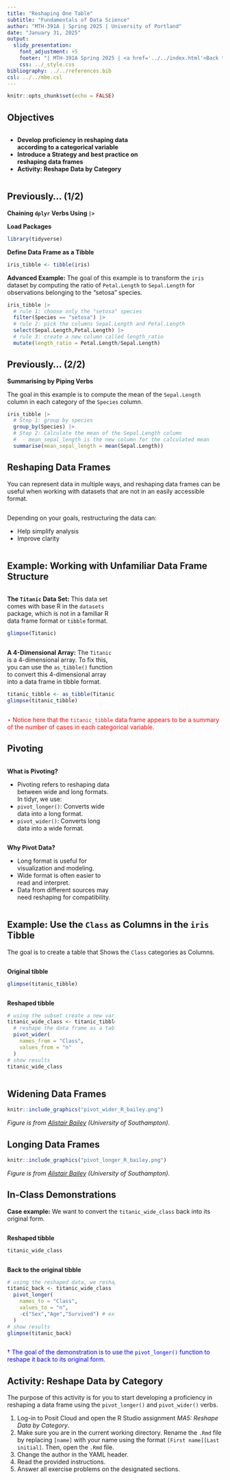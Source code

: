 ---
title: "Reshaping One Table"
subtitle: "Fundamentals of Data Science"
author: "MTH-391A | Spring 2025 | University of Portland"
date: "January 31, 2025"
output:
  slidy_presentation:
    font_adjustment: +5
    footer: "| MTH-391A Spring 2025 | <a href='../../index.html'>Back to the Course Website</a>"
    css: ../_style.css
bibliography: ../../references.bib
csl: ../../mbe.csl
---

```{r setup, include=FALSE}
knitr::opts_chunk$set(echo = FALSE)
```

## Objectives

:::: {.column width=15%}
::::

:::: {.column width=70%}
- **Develop proficiency in reshaping data according to a categorical variable**
- **Introduce a Strategy and best practice on reshaping data frames**
- **Activity: Reshape Data by Category**
::::

:::: {.column width=15%}
::::

## Previously... (1/2)

**Chaining `dplyr` Verbs Using `|>`**

**Load Packages**

```{r eval=TRUE, echo=TRUE, message=FALSE, warning=FALSE}
library(tidyverse)
```

**Define Data Frame as a Tibble**

```{r echo=TRUE, eval=TRUE}
iris_tibble <- tibble(iris)
```

**Advanced Example:** The goal of this example is to transform the `iris` dataset by computing the ratio of `Petal.Length` to `Sepal.Length` for observations belonging to the "setosa" species.

```{r echo=TRUE, eval=FALSE}
iris_tibble |>  
  # rule 1: choose only the "setosa" species
  filter(Species == "setosa") |>  
  # rule 2: pick the columns Sepal.Length and Petal.Length
  select(Sepal.Length,Petal.Length) |>  
  # rule 3: create a new column called length_ratio
  mutate(length_ratio = Petal.Length/Sepal.Length)
```

## Previously... (2/2)

**Summarising by Piping Verbs**

The goal in this example is to compute the mean of the `Sepal.Length` column in each category of the `Species` column.

```{r echo=TRUE, eval=FALSE}
iris_tibble |> 
  # Step 1: group by species
  group_by(Species) |> 
  # Step 2: Calculate the mean of the Sepal.Length column
  #  - mean_sepal_length is the new column for the calculated mean
  summarise(mean_sepal_length = mean(Sepal.Length))
```

## Reshaping Data Frames

You can represent data in multiple ways, and reshaping data frames can be useful when working with datasets that are not in an easily accessible format. 

:::: {.column width=15%}
::::

:::: {.column width=70%}
Depending on your goals, restructuring the data can: 
  
  * Help simplify analysis
  * Improve clarity
::::

:::: {.column width=15%}
::::

## Example: Working with Unfamiliar Data Frame Structure

:::: {.column width=49%}
**The `Titanic` Data Set:** This data set comes with base R in the `datasets` package, which is not in a familiar R data frame format or `tibble` format.

```{r echo=TRUE, eval=TRUE}
glimpse(Titanic)
```
::::

:::: {.column width=50%}
**A 4-Dimensional Array:** The `Titanic` is a 4-dimensional array. To fix this, you can use the `as_tibble()` function to convert this 4-dimensional array into a data frame in tibble format.

```{r echo=TRUE, eval=TRUE}
titanic_tibble <- as_tibble(Titanic)
glimpse(titanic_tibble)
```
::::

::: {style="color: red"}
$\star$ Notice here that the `titanic_tibble` data frame appears to be a summary of the number of cases in each categorical variable.
:::

## Pivoting

:::: {.column width=49%}
**What is Pivoting?**

* Pivoting refers to reshaping data between wide and long formats. In tidyr, we use:
* `pivot_longer()`: Converts wide data into a long format.
* `pivot_wider()`: Converts long data into a wide format.
::::

:::: {.column width=50%}
**Why Pivot Data?**

* Long format is useful for visualization and modeling.
* Wide format is often easier to read and interpret.
* Data from different sources may need reshaping for compatibility.
::::

## Example: Use the `Class` as Columns in the `iris` Tibble

The goal is to create a table that Shows the `Class` categories as Columns.

:::: {.column width=49%}
**Original tibble**

```{r echo=TRUE,eval=TRUE}
glimpse(titanic_tibble)
```
:::

:::: {.column width=50%}
**Reshaped tibble**

```{r}
# using the subset create a new variable to save the reshaped data
titanic_wide_class <- titanic_tibble |> 
  # reshape the data frame as a table
  pivot_wider(
    names_from = "Class",
    values_from = "n"
  )
# show results
titanic_wide_class
```
::::

## Widening Data Frames

```{r pivot-wider, echo=FALSE, fig.cap="The function of `pivot_wider()`.", fig.align='center', out.width = '60%'}
knitr::include_graphics("pivot_wider_R_bailey.png")
```

*Figure is from [Alistair Bailey](https://ab604.github.io/docs/coding-together-2019/){target="_blank"} (University of Southampton).*

## Longing Data Frames

```{r pivot-longer, echo=FALSE, fig.cap="The function of `pivot_wider()`.", fig.align='center', out.width = '60%'}
knitr::include_graphics("pivot_longer_R_bailey.png")
```

*Figure is from [Alistair Bailey](https://ab604.github.io/docs/coding-together-2019/){target="_blank"} (University of Southampton).*

## In-Class Demonstrations

**Case example:** We want to convert the `titanic_wide_class` back into its original form.

:::: {.column width=49%}
**Reshaped tibble**
```{r echo=FALSE,eval=TRUE}
titanic_wide_class
```
::::

:::: {.column width=50%}
**Back to the original tibble**

```{r echo=FALSE,eval=TRUE}
# using the reshaped data, we reshape it back to its original form
titanic_back <- titanic_wide_class |> 
  pivot_longer(
    names_to = "Class",
    values_to = "n",
    -c("Sex","Age","Survived") # exclude other columns
  )
# show results
glimpse(titanic_back)
```
::::

::: {style="color: blue"}
$\dagger$ The goal of the demonstration is to use the `pivot_longer()` function to reshape it back to its original form.
:::

## Activity: Reshape Data by Category

The purpose of this activity is for you to start developing a proficiency in reshaping a data frame using the `pivot_longer()` and `pivot_wider()` verbs.

1. Log-in to Posit Cloud and open the R Studio assignment *MA5: Reshape Data by Category*.
2. Make sure you are in the current working directory. Rename the `.Rmd` file by replacing `[name]` with your name using the format `[First name][Last initial]`. Then, open the `.Rmd` file.
3. Change the author in the YAML header.
4. Read the provided instructions.
5. Answer all exercise problems on the designated sections.
